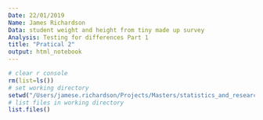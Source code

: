 ```yaml
---
Date: 22/01/2019 
Name: James Richardson
Data: student weight and height from tiny made up survey
Analysis: Testing for differences Part 1
title: "Pratical 2"
output: html_notebook
---
```


```r
# clear r console
rm(list=ls())
# set working directory
setwd("/Users/jamese.richardson/Projects/Masters/statistics_and_research/week2")
# list files in working directory
list.files() 
```

